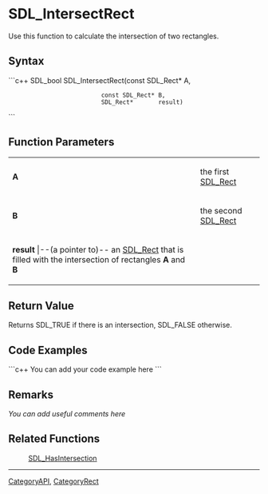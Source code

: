 <!-- pragma section-numbers off -->
<!-- pragma disable-camelcase -->

= SDL_IntersectRect =
Use this function to calculate the intersection of two rectangles.


== Syntax ==
```c++
SDL_bool SDL_IntersectRect(const SDL_Rect* A,
                           const SDL_Rect* B,
                           SDL_Rect*       result)
```

== Function Parameters ==
{|
|'''A'''
|the first [[SDL_Rect]]
|-
|'''B'''
|the second [[SDL_Rect]]
|-
|'''result'''
|--(a pointer to)-- an [[SDL_Rect]] that is filled with the intersection of rectangles '''A''' and '''B'''
|}

== Return Value ==
Returns SDL_TRUE if there is an intersection, SDL_FALSE otherwise.

== Code Examples ==
```c++
You can add your code example here
```

== Remarks ==
''You can add useful comments here''

== Related Functions ==
:[[SDL_HasIntersection]]

----
[[CategoryAPI]], [[CategoryRect]]
